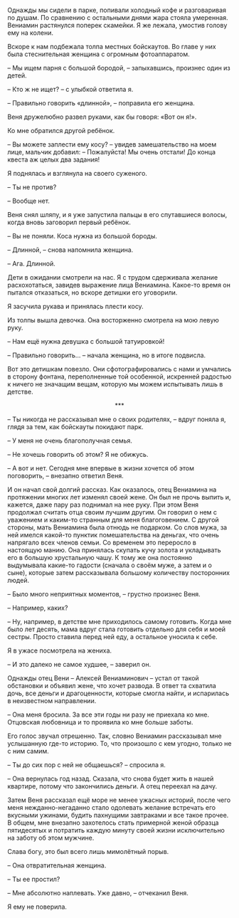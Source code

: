 # &nbsp; {#chapter-19}

Однажды мы сидели в парке, попивали холодный кофе и разговаривая по душам. По сравнению с остальными днями жара стояла умеренная. Вениамин растянулся поперек скамейки. Я же лежала, умостив голову ему на колени.

Вскоре к нам подбежала толпа местных бойскаутов. Во главе у них была стеснительная женщина с огромным фотоаппаратом.

– Мы ищем парня с большой бородой, – запыхавшись, произнес один из детей.

– Кто ж не ищет? – с улыбкой ответила я.

– Правильно говорить «длинной», – поправила его женщина.

Веня дружелюбно развел руками, как бы говоря: «Вот он я!».

Ко мне обратился другой ребёнок.

– Вы можете заплести ему косу? – увидев замешательство на моем лице, мальчик добавил: – Пожалуйста! Мы очень отстали! До конца квеста аж целых два задания!

Я поднялась и взглянула на своего суженого.

– Ты не против?

– Вообще нет.

Веня снял шляпу, и я уже запустила пальцы в его спутавшиеся волосы, когда вновь заговорил первый ребёнок.

– Вы не поняли. Коса нужна из большой бороды.

– Длинной, – снова напомнила женщина.

– Ага. Длинной.

Дети в ожидании смотрели на нас. Я с трудом сдерживала желание расхохотаться, завидев выражение лица Вениамина. Какое-то время он пытался отказаться, но вскоре детишки его уговорили.

Я засучила рукава и принялась плести косу.

Из толпы вышла девочка. Она восторженно смотрела на мою левую руку.

– Нам ещё нужна девушка с большой татуировкой!	

– Правильно говорить… – начала женщина, но в итоге подвисла.

Вот это детишкам повезло. Они сфотографировались с нами и умчались в сторону фонтана, переполненные той особенной, искренней радостью к ничего не значащим вещам, которую мы можем испытывать лишь в детстве.

<div style="text-align: center;">***</div>

– Ты никогда не рассказывал мне о своих родителях, – вдруг поняла я, глядя за тем, как бойскауты покидают парк.

– У меня не очень благополучная семья.

– Не хочешь говорить об этом? Я не обижусь.

– А вот и нет. Сегодня мне впервые в жизни хочется об этом поговорить, – внезапно ответил Веня.

И он начал свой долгий рассказ. Как оказалось, отец Вениамина на протяжении многих лет изменял своей жене. Он был не прочь выпить и, кажется, даже пару раз поднимал на нее руку. При этом Веня продолжал считать отца своим лучшим другим. Он говорил о нем с уважением и каким-то странным для меня благоговением. С другой стороны, мать Вениамина была отнюдь не подарком. Со слов мужа, за ней имелся какой-то пунктик помешательства на деньгах, что очень напрягало всех членов семьи. Со временем это переросло в настоящую манию. Она принялась скупать кучу золота и укладывать его в большую хрустальную чашу. К тому же она постоянно выдумывала какие-то гадости (сначала о своём муже, а затем и о сыне), которые затем рассказывала большому количеству посторонних людей.

– Было много неприятных моментов, – грустно произнес Веня.

– Например, каких?

– Ну, например, в детстве мне приходилось самому готовить. Когда мне было лет десять, мама вдруг стала готовить отдельно для себя и моей сестры. Просто ставила перед ней еду, а остальное уносила к себе.

Я в ужасе посмотрела на жениха.

– И это далеко не самое худшее, – заверил он.

Однажды отец Вени – Алексей Вениаминович – устал от такой обстановки и объявил жене, что хочет развода. В ответ та схватила дочь, все деньги и драгоценности, которые смогла найти, и испарилась в неизвестном направлении.

– Она меня бросила. За все эти годы ни разу не приехала ко мне. Отцовская любовница и то проявила ко мне больше заботы.

Его голос звучал отрешенно. Так, словно Вениамин рассказывал мне услышанную где-то историю. То, что произошло с кем угодно, только не с ним самим.

– Ты до сих пор с ней не общаешься? – спросила я.

– Она вернулась год назад. Сказала, что снова будет жить в нашей квартире, потому что закончились деньги. А отец переехал на дачу.

Затем Веня рассказал ещё море не менее ужасных историй, после чего меня нежданно-негаданно стало одолевать желание встречать его вкусными ужинами, будить пахнущими завтраками и все такое прочее. В общем, мне внезапно захотелось стать примерной женой образца пятидесятых и потратить каждую минуту своей жизни исключительно на заботу об этом мужчине.

Слава богу, это был всего лишь мимолётный порыв.

– Она отвратительная женщина.

– Ты ее простил?

– Мне абсолютно наплевать. Уже давно, – отчеканил Веня.

Я ему не поверила.


